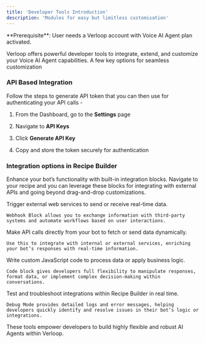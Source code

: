 ```yaml
---
title: 'Developer Tools Introduction'
description: 'Modules for easy but limitless customisation'
---
```


<Info>
  **Prerequisite**: User needs a Verloop account with Voice AI Agent plan activated.
</Info>

Verloop offers powerful developer tools to integrate, extend, and customize your Voice AI Agent capabilities. A few key options for seamless customization

### API Based Integration

Follow the steps to generate API token that you can then use for authenticating your API calls -

1. From the Dashboard, go to the **Settings** page

2. Navigate to **API Keys**

3. Click **Generate API Key**

4. Copy and store the token securely for authentication

### Integration options in Recipe Builder

Enhance your bot’s functionality with built-in integration blocks. Navigate to your recipe and you can leverage these blocks for integrating with external APIs and going beyond drag-and-drop customizations.

<AccordionGroup>
  <Accordion title="Webhook Block" icon="globe">
    Trigger external web services to send or receive real-time data.&#x20;



    Webhook Block allows you to exchange information with third-party systems and automate workflows based on user interactions.
  </Accordion>

  <Accordion title="API Block" icon="code">
    Make API calls directly from your bot to fetch or send data dynamically.&#x20;



    Use this to integrate with internal or external services, enriching your bot’s responses with real-time information.
  </Accordion>

  <Accordion title="Code Block" icon="terminal">
    Write custom JavaScript code to process data or apply business logic.&#x20;



    Code block gives developers full flexibility to manipulate responses, format data, or implement complex decision-making within conversations.
  </Accordion>

  <Accordion title="Debug Mode" icon="laptop-code">
    Test and troubleshoot integrations within Recipe Builder in real time.&#x20;



    Debug Mode provides detailed logs and error messages, helping developers quickly identify and resolve issues in their bot’s logic or integrations.
  </Accordion>
</AccordionGroup>

These tools empower developers to build highly flexible and robust AI Agents within Verloop.